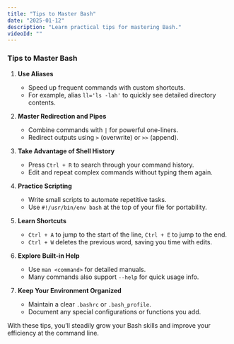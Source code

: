 ```yaml
---
title: "Tips to Master Bash"
date: "2025-01-12"
description: "Learn practical tips for mastering Bash."
videoId: ""
---
```


### Tips to Master Bash

1. **Use Aliases**  
   - Speed up frequent commands with custom shortcuts.
   - For example, alias `ll='ls -lah'` to quickly see detailed directory contents.

2. **Master Redirection and Pipes**  
   - Combine commands with `|` for powerful one-liners.
   - Redirect outputs using `>` (overwrite) or `>>` (append).

3. **Take Advantage of Shell History**  
   - Press `Ctrl + R` to search through your command history.
   - Edit and repeat complex commands without typing them again.

4. **Practice Scripting**  
   - Write small scripts to automate repetitive tasks.
   - Use `#!/usr/bin/env bash` at the top of your file for portability.

5. **Learn Shortcuts**  
   - `Ctrl + A` to jump to the start of the line, `Ctrl + E` to jump to the end.
   - `Ctrl + W` deletes the previous word, saving you time with edits.

6. **Explore Built-in Help**  
   - Use `man <command>` for detailed manuals.
   - Many commands also support `--help` for quick usage info.

7. **Keep Your Environment Organized**  
   - Maintain a clear `.bashrc` or `.bash_profile`.
   - Document any special configurations or functions you add.

With these tips, you’ll steadily grow your Bash skills and improve your efficiency at the command line.